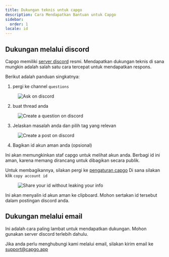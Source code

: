 ```yaml
---
title: Dukungan teknis untuk capgo
description: Cara Mendapatkan Bantuan untuk Capgo
sidebar:
  order: 1
locale: id
---
```


## Dukungan melalui discord

Capgo memiliki [server discord](https://discordcom/invite/VnYRvBfgA6) resmi. Mendapatkan dukungan teknis di sana mungkin adalah salah satu cara tercepat untuk mendapatkan respons.

Berikut adalah panduan singkatnya:

1. pergi ke channel `questions`

<figure><img style="margin-left: auto; margin-right: auto" src="/discord-questions.webp" alt="Ask on discord" /><figcaption></figcaption></figure>

2. buat thread anda

<figure><img style="margin-left: auto; margin-right: auto" src="/discord-newquestion.webp" alt="Create a question on discord" /><figcaption></figcaption></figure>

3. Jelaskan masalah anda dan pilih tag yang relevan

<figure><img style="margin-left: auto; margin-right: auto" src="/discord-new-post.webp" alt="Create a post on discord" /><figcaption></figcaption></figure>

4. Bagikan id akun aman anda (opsional)

Ini akan memungkinkan staf capgo untuk melihat akun anda. Berbagi id ini aman, karena memang dirancang untuk dibagikan secara publik.

Untuk membagikannya, silakan pergi ke [pengaturan capgo](https://web.capgo.app/dashboard/settings/account/) Di sana silakan klik `copy account id`

<figure><img style="margin-left: auto; margin-right: auto" src="/share-secure-id.webp" alt="Share your id without leaking your info" /><figcaption></figcaption></figure>

Ini akan menyalin id akun aman ke clipboard. Mohon sertakan id tersebut dalam postingan discord anda.

## Dukungan melalui email

Ini adalah cara paling lambat untuk mendapatkan dukungan. Mohon gunakan server discord terlebih dahulu.

Jika anda perlu menghubungi kami melalui email, silakan kirim email ke support@capgo.app